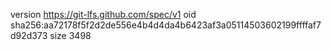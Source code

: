 version https://git-lfs.github.com/spec/v1
oid sha256:aa72178f5f2d2de556e4b4d4da4b6423af3a05114503602199ffffaf7d92d373
size 3498
